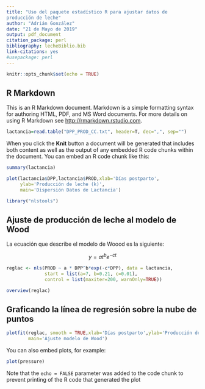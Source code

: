 ```yaml
---
title: "Uso del paquete estadístico R para ajustar datos de 
producción de leche"
author: "Adrián González"
date: "21 de Mayo de 2019"
output: pdf_document
citation_package: perl
bibliography: lecheBiblio.bib
link-citations: yes
#usepackage: perl
---
```


```r
knitr::opts_chunk$set(echo = TRUE)
```

## R Markdown

This is an R Markdown document. Markdown is a simple formatting syntax for authoring HTML, PDF, and MS Word documents. For more details on using R Markdown see <http://rmarkdown.rstudio.com>.


```r
lactancia=read.table("DPP_PROD_CC.txt", header=T, dec=",", sep="")
```

When you click the **Knit** button a document will be generated that includes both content as well as the output of any embedded R code chunks within the document. You can embed an R code chunk like this:

```r
summary(lactancia)
```



```r
plot(lactancia$DPP,lactancia$PROD,xlab='Días postparto',
     ylab='Producción de leche (k)', 
     main='Dispersión Datos de Lactancia')
```


```r
library("nlstools")
```

## Ajuste de producción de leche al modelo de Wood

La ecuación que describe el modelo de Woood \cite{Wood1967} es la siguiente:

$$y=at^{b}e^{-ct}$$ 



```r
reglac <- nls(PROD ~ a * DPP^b*exp(-c*DPP), data = lactancia, 
              start = list(a=7, b=0.21, c=0.01), 
              control = list(maxiter=200, warnOnly=TRUE))
```



```r
overview(reglac)
```


## Graficando la línea de regresión sobre la nube de puntos

```r
plotfit(reglac, smooth = TRUE,xlab='Días postparto',ylab='Producción de leche (k)',
        main='Ajuste modelo de Wood')

```


You can also embed plots, for example:

```r
plot(pressure)
```

Note that the `echo = FALSE` parameter was added to the code chunk to prevent printing of the R code that generated the plot

